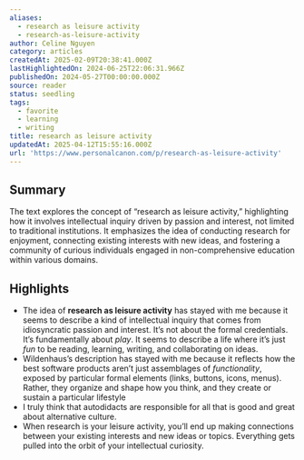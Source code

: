 ```yaml
---
aliases:
  - research as leisure activity
  - research-as-leisure-activity
author: Celine Nguyen
category: articles
createdAt: 2025-02-09T20:38:41.000Z
lastHighlightedOn: 2024-06-25T22:06:31.966Z
publishedOn: 2024-05-27T00:00:00.000Z
source: reader
status: seedling
tags:
  - favorite
  - learning
  - writing
title: research as leisure activity
updatedAt: 2025-04-12T15:55:16.000Z
url: 'https://www.personalcanon.com/p/research-as-leisure-activity'
---
```

## Summary

The text explores the concept of “research as leisure activity,” highlighting how it involves intellectual inquiry driven by passion and interest, not limited to traditional institutions. It emphasizes the idea of conducting research for enjoyment, connecting existing interests with new ideas, and fostering a community of curious individuals engaged in non-comprehensive education within various domains.

## Highlights

- The idea of **research as leisure activity** has stayed with me because it seems to describe a kind of intellectual inquiry that comes from idiosyncratic passion and interest. It’s not about the formal credentials. It’s fundamentally about _play_. It seems to describe a life where it’s just _fun_ to be reading, learning, writing, and collaborating on ideas.
- Wildenhaus’s description has stayed with me because it reflects how the best software products aren’t just assemblages of _functionality_, exposed by particular formal elements (links, buttons, icons, menus). Rather, they organize and shape how you think, and they create or sustain a particular lifestyle
- I truly think that autodidacts are responsible for all that is good and great about alternative culture.
- When research is your leisure activity, you’ll end up making connections between your existing interests and new ideas or topics. Everything gets pulled into the orbit of your intellectual curiosity.
